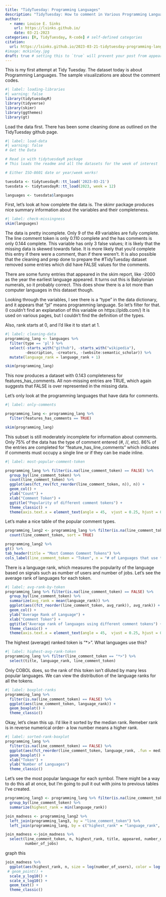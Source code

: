 ```yaml
---
title: "TidyTuesday: Programming Languages"
description: "TidyTuesday: How to comment in Various Programming Languages"
author:
  - name: Louise E. Sinks
    url: https://lsinks.github.io/
    date: 03-21-2023
categories: [R, TidyTuesday, R-code] # self-defined categories
citation:
  url: https://lsinks.github.io/2023-03-21-tidytuesday-programming-languages 
#image: mckinley.jpg
draft: true # setting this to `true` will prevent your post from appearing on your listing page until you're ready!
---
```


This is my first attempt at Tidy Tuesday. The dataset today is about Programming Languages. The sample visualizations are about the comment codes.

```r
#| label: loading-libraries
#| warning: false
library(tidytuesdayR)
library(tidyverse)
library(skimr)
library(ggthemes)
library(gt)
```

Load the data first.  There has been some cleaning done as outlined on the TidyTuesday github page.

```r
#| label: load-data
#| warning: false
# Get the Data

# Read in with tidytuesdayR package 
# This loads the readme and all the datasets for the week of interest

# Either ISO-8601 date or year/week works!

tuesdata <- tidytuesdayR::tt_load('2023-03-21')
tuesdata <- tidytuesdayR::tt_load(2023, week = 12)

languages <- tuesdata$languages

```

First, let's look at how complete the data is. The skimr package produces nice summary information about the variables and their completeness.

```r
#| label: check-missingness
skim(languages)
```

The data is pretty incomplete. Only 9 of the 49 variables are fully complete. The line comment token is only 0.110 complete and the has comments is only 0.144 complete. This variable has only 3 false values; it is likely that the missing data is skewed towards false. It is more likely that you'd complete this entry if there were a comment, than if there weren't. It is also possible that the cleaning and prep done to prepare the #TidyTuesday dataset removed some entries which did have FALSE values for the comments.

There are some funny entries that appeared in the skim report, like -2000 as the year the earliest language appeared. It turns out this is Babylonian numerals, so it probably correct. This does show there is a lot more than computer languages in this dataset though.

Looking through the variables, I see there is a "type" in the data dictionary, and it appears that "pl" means programming language. So let's filter for that. (I couldn't find an explanation of this variable on https://pldb.com/) It is used on various pages, but I couldn't find the definition of the types.

Also, rank starts at 0, and I'd like it to start at 1.

```r
#| label: cleaning-data
programming_lang <- languages %>%
  filter(type == 'pl') %>%
  select(-starts_with("github"), -starts_with("wikipedia"),
         -description, -creators, -(website:semantic_scholar)) %>%
  mutate(language_rank = language_rank + 1)

skim(programming_lang)
```

This now produces a dataset with 0.143 completeness for features_has_comments. All non-missing entries are TRUE, which again suggests that FALSE is over represented in the missing data.

Let's only look at the programming languages that have data for comments.

```r
#| label: only-comments

programming_lang <- programming_lang %>%
  filter(features_has_comments == TRUE)

skim(programming_lang)
```

This subset is still moderately incomplete for information about comments. Only 75% of the data has the type of comment entered (#, //, etc). 86% of the entries are completed for "feature_has_line_comments" which indicates if comments must occupy a single line or if they can be made inline.

```r
#| label: most-popular-comment-token

programming_lang %>% filter(is.na(line_comment_token) == FALSE) %>%
  group_by(line_comment_token) %>%
  count(line_comment_token) %>%
  ggplot(aes(fct_rev(fct_reorder(line_comment_token, n)), n)) +
  geom_col() +
  ylab("Count") +
  xlab("Comment Token") +
  ggtitle("Popularity of different comment tokens") +
  theme_classic() +
  theme(axis.text.x = element_text(angle = 45,  vjust = 0.25, hjust = 0.25))

```

Let's make a nice table of the popular comment types.

```r
programming_lang2 <- programming_lang %>% filter(is.na(line_comment_token) == FALSE) %>%
  count(line_comment_token, sort = TRUE) 

programming_lang2 %>%
gt() %>%
tab_header(title = "Most Common Comment Tokens") %>%
cols_label(line_comment_token = "Token", n = "# of Languages that use token")
```

There is a language rank, which measures the popularity of the language based on signals such as number of users and number of jobs. Let's see the average rank of languages for each token.

```r
#| label: avg-rank-by-token
programming_lang %>% filter(is.na(line_comment_token) == FALSE) %>%
  group_by(line_comment_token) %>%
  summarize(avg_rank = mean(language_rank)) %>%
  ggplot(aes((fct_reorder(line_comment_token, avg_rank)), avg_rank)) +
  geom_col() +
  ylab("Average Rank of Language") +
  xlab("Comment Token") +
  ggtitle("Average rank of languages using different comment tokens") +
  theme_classic() +
  theme(axis.text.x = element_text(angle = 45,  vjust = 0.25, hjust = 0.25))
```

The highest (average) ranked token is "\*\>". What languages use this?

```r
#| label: highest-avg-rank-token
programming_lang %>% filter(line_comment_token == "*>") %>%
  select(title, language_rank, line_comment_token)
```

Only COBOL does, so the rank of this token isn't diluted by many less popular languages.  We can view the distribution of the language ranks for all the tokens.

```r
#| label: boxplot-ranks
programming_lang %>%
  filter(is.na(line_comment_token) == FALSE) %>%
  ggplot(aes(line_comment_token, language_rank)) +
  geom_boxplot() +
  theme_classic()
```

Okay, let's clean this up.  I'd like it sorted by the median rank.  Remeber rank is in reverse numerical order- a low number means a higher rank.

```r
#| label: sorted-rank-boxplot
programming_lang %>%
  filter(is.na(line_comment_token) == FALSE) %>%
  ggplot(aes(fct_reorder(line_comment_token, language_rank, .fun = median, .desc = FALSE), language_rank)) +
  geom_boxplot() +
  xlab("Token") +
  ylab("Number of Languages")
  theme_classic()

```

Let's see the most popular language for each symbol.  There might be a way to do this all at once, but I'm going to pull it out with joins to previous tables I've created.

```r
programming_lang3 <- programming_lang %>% filter(is.na(line_comment_token) == FALSE) %>%
  group_by(line_comment_token) %>%
  summarize(highest_rank = min(language_rank)) 

join_madness <- programming_lang2 %>%
  left_join(programming_lang3, by = "line_comment_token") %>% 
  left_join(programming_lang, by = c("highest_rank" = "language_rank", "line_comment_token"= "line_comment_token")) 

join_madness <-join_madness %>%
  select(line_comment_token, n, highest_rank, title, appeared, number_of_users,
         number_of_jobs)
```

graph this

```r
join_madness %>%
  ggplot(aes(highest_rank, n, size = log(number_of_users), color = log(number_of_users), label = line_comment_token)) +
 # geom_point() +
  scale_y_log10() +
  scale_x_log10() +
  geom_text() +
  theme_classic()

```
